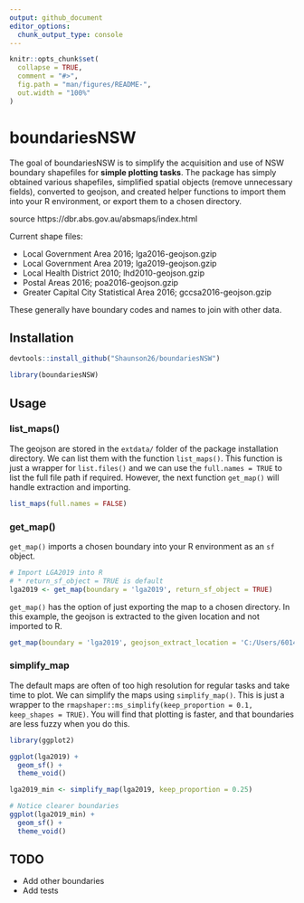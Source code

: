 ```yaml
---
output: github_document
editor_options: 
  chunk_output_type: console
---
```


<!-- README.md is generated from README.Rmd. Please edit that file -->

```r
knitr::opts_chunk$set(
  collapse = TRUE,
  comment = "#>",
  fig.path = "man/figures/README-",
  out.width = "100%"
)
```

# boundariesNSW

<!-- badges: start -->
<!-- badges: end -->

The goal of boundariesNSW is to simplify the acquisition and use of NSW boundary shapefiles
for **simple plotting tasks**. The package has simply obtained various shapefiles, simplified
spatial objects (remove unnecessary fields), converted to geojson, and 
created helper functions to import them into your R environment, or export them to a chosen 
directory.

source https://dbr.abs.gov.au/absmaps/index.html

Current shape files:

 - Local Government Area 2016; lga2016-geojson.gzip  
 - Local Government Area 2019; lga2019-geojson.gzip  
 - Local Health District 2010; lhd2010-geojson.gzip  
 - Postal Areas 2016; poa2016-geojson.gzip 
 - Greater Capital City Statistical Area 2016; gccsa2016-geojson.gzip  
 
These generally have boundary codes and names to join with other data.

## Installation

```r
devtools::install_github("Shaunson26/boundariesNSW")
```

```r
library(boundariesNSW)
```

## Usage

### list_maps()

The geojson are stored in the `extdata/` folder of the package installation directory.
We can list them with the function `list_maps()`. This function is just a wrapper for
`list.files()` and we can use the `full.names = TRUE` to list the full file path if required.
However, the next function `get_map()` will handle extraction and importing.

```r
list_maps(full.names = FALSE)
```

### get_map()

`get_map()` imports a chosen boundary into your R environment as an `sf` object.

```r
# Import LGA2019 into R
# * return_sf_object = TRUE is default
lga2019 <- get_map(boundary = 'lga2019', return_sf_object = TRUE)
```

`get_map()` has the option of just exporting the map to a chosen directory. In this
example, the geojson is extracted to the given location and not imported to R.

```r
get_map(boundary = 'lga2019', geojson_extract_location = 'C:/Users/60141508', return_sf_object = FALSE)
```

### simplify_map

The default maps are often of too high resolution for regular tasks and take time to plot. We
can simplify the maps using `simplify_map()`. This is just a wrapper to the 
`rmapshaper::ms_simplify(keep_proportion = 0.1, keep_shapes = TRUE)`. You will find that plotting
is faster, and that boundaries are less fuzzy when you do this.

```r
library(ggplot2)

ggplot(lga2019) +
  geom_sf() +
  theme_void()

lga2019_min <- simplify_map(lga2019, keep_proportion = 0.25)

# Notice clearer boundaries
ggplot(lga2019_min) +
  geom_sf() +
  theme_void()
```

## TODO

  - Add other boundaries  
  - Add tests

